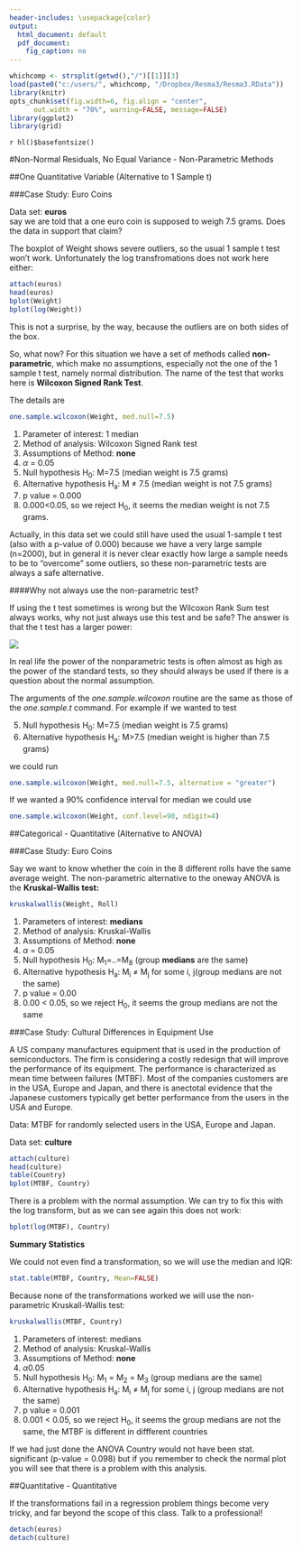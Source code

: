 ```yaml
---
header-includes: \usepackage{color}
output:
  html_document: default
  pdf_document:
    fig_caption: no
---
```

<style>
table, th, td { text-align:right; }
th, td {padding: 10px;}
</style>

```r
whichcomp <- strsplit(getwd(),"/")[[1]][3]
load(paste0("c:/users/", whichcomp, "/Dropbox/Resma3/Resma3.RData"))
library(knitr)
opts_chunk$set(fig.width=6, fig.align = "center", 
      out.width = "70%", warning=FALSE, message=FALSE)
library(ggplot2)
library(grid)
```
`r hl()$basefontsize()`

#Non-Normal Residuals, No Equal Variance - Non-Parametric Methods 


##One Quantitative Variable (Alternative to 1 Sample t) 


###Case Study: Euro Coins

Data set: **euros**  
say we are told that a one euro coin is supposed to weigh 7.5 grams. Does the data in support that claim?

The boxplot of Weight shows severe outliers, so the usual 1 sample t test won't work. Unfortunately the log transfromations does not work here either:

```r
attach(euros)
head(euros)
bplot(Weight)
bplot(log(Weight))
```

This is not a surprise, by the way, because the outliers are on both sides of the box.

So, what now? For this situation we have a set of methods called **non-parametric**, which make no assumptions, especially not the one of the 1 sample t test, namely normal distribution. The name of the test that works here is **Wilcoxon Signed Rank Test**.
 
The details are
```r
one.sample.wilcoxon(Weight, med.null=7.5)  
```

1) Parameter of interest: 1 median  
2) Method of analysis: Wilcoxon Signed Rank test   
3) Assumptions of Method: **none**  
4) $\alpha$ = 0.05   
5) Null hypothesis H~0~: M=7.5 (median weight is 7.5 grams)   
6) Alternative hypothesis H~a~: M $\ne$ 7.5 (median weight is not 7.5 grams)   
7) p value = 0.000  
8) 0.000<0.05, so we reject H~0~, it seems the median weight is not 7.5 grams.

Actually, in this data set we could still have used the usual 1-sample t test (also with a p-value of 0.000) because we have a very large sample (n=2000), but in general it is never clear exactly how large a sample needs to be to "overcome" some outliers, so these non-parametric tests are always a safe alternative. 

####Why not always use the non-parametric test?

 If using the t test sometimes is wrong but the Wilcoxon Rank Sum test always works, why not just always use this test and be safe? The answer is that the t test has a larger power: 
 
![](graphs/nonpar5.png)

In real life the  power of the nonparametric tests is often almost as high as the power of the standard tests, so they should always be used if there is a question about the normal assumption. 

The arguments of the *one.sample.wilcoxon* routine are the same as those of the *one.sample.t* command. For example if we wanted to test 

5) Null hypothesis H~0~: M=7.5 (median weight is 7.5 grams)   
6) Alternative hypothesis H~a~: M>7.5 (median weight is higher than 7.5 grams)

we could run

```r
one.sample.wilcoxon(Weight, med.null=7.5, alternative = "greater")  
```

If we wanted a 90% confidence interval for median we could use

```r
one.sample.wilcoxon(Weight, conf.level=90, ndigit=4)  
```


##Categorical - Quantitative (Alternative to ANOVA) 


###Case Study: Euro Coins

Say we want to know whether the coin in the 8 different rolls have the same average weight. The non-parametric alternative to the oneway ANOVA is  the **Kruskal-Wallis test:**

```r
kruskalwallis(Weight, Roll) 
```

1) Parameters of interest: **medians**  
2) Method of analysis: Kruskal-Wallis  
3) Assumptions of Method: **none**  
4) $\alpha$ = 0.05  
5) Null hypothesis H~0~: M~1~=..=M~8~ (group **medians** are the same)  
6) Alternative hypothesis H~a~: M~i~ $\ne$ M~j~ for some i, j(group medians are not the same)  
7) p value = 0.00  
8) 0.00 < 0.05, so we reject H~0~, it seems the group medians are not the same  

###Case Study: Cultural Differences in Equipment Use

A US company manufactures equipment that is used in the production of semiconductors. The firm is considering a costly redesign that will improve the performance of its equipment. The performance is characterized as mean time between failures (MTBF). Most of the companies customers are in the USA, Europe and Japan, and there is anectotal evidence that the Japanese customers typically get better performance from the users in the USA and Europe.

Data: MTBF for randomly selected users in the USA, Europe and Japan.

Data set: **culture**

```r
attach(culture)
head(culture)
table(Country)
bplot(MTBF, Country)
```
  
There is a problem with the normal assumption. We can try to fix this with the log transform, but as we can see again this does not work:

```r
bplot(log(MTBF), Country)
```
  
**Summary Statistics**

We could not even find a transformation, so we will use the median and IQR:
```r
stat.table(MTBF, Country, Mean=FALSE)
```

Because none of the transformations worked we will use the non-parametric Kruskall-Wallis test:

```r
kruskalwallis(MTBF, Country)
```

1) Parameters of interest: medians  
2) Method of analysis: Kruskal-Wallis  
3) Assumptions of Method: **none**  
4) $\alpha 0.05$   
5) Null hypothesis H~0~: M~1~ = M~2~ = M~3~ (group medians are the same)  
6) Alternative hypothesis H~a~: M~i~ $\ne$ M~j~ for some i, j (group medians are not the same)  
7) p value = 0.001  
8) 0.001 < 0.05, so we reject H~0~, it seems the group medians are not the same, the MTBF is different in diffferent countries 

If we had just done the ANOVA Country would not have been stat. significant (p-value = 0.098) but if you remember to check the normal plot you will see that there is a problem with this analysis.


##Quantitative - Quantitative

If the transformations fail in a regression problem things become very tricky, and far beyond the scope of this class. Talk to a professional!


```r
detach(euros)
detach(culture)
```
